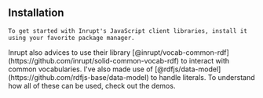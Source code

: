 
<Content>
    <h2 className="subtitle">Installation</h2>

    To get started with Inrupt's JavaScript client libraries, install it using your favorite package manager.
</Content>

<Install name="@inrupt/solid-client"/>

<Content>
    Inrupt also advices to use their library
    [@inrupt/vocab-common-rdf](https://github.com/inrupt/solid-common-vocab-rdf) to interact with common vocabularies.
</Content>

<Install name="@inrupt/vocab-common-rdf"/>

<Content>
    I've also made use of [@rdfjs/data-model](https://github.com/rdfjs-base/data-model) to handle literals.
</Content>

<Install name="@rdfjs/data-model"/>

<Content>
    To understand how all of these can be used, check out the demos.
</Content>